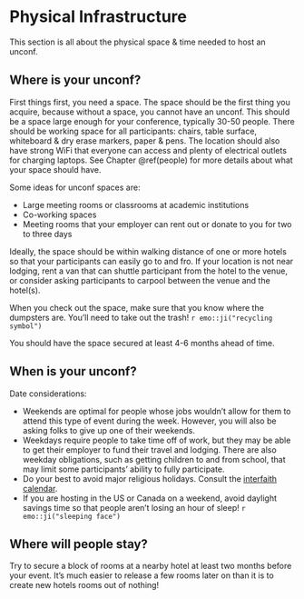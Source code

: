 # Physical Infrastructure {#physical}

This section is all about the physical space & time needed to host an unconf. 

## Where is your unconf? 

First things first, you need a space. The space should be the first thing you acquire, because without a space, you cannot have an unconf. This should be a space large enough for your conference, typically 30-50 people. There should be working space for all participants: chairs, table surface, whiteboard & dry erase markers, paper & pens. The location should also have strong WiFi that everyone can access and plenty of electrical outlets for charging laptops. See Chapter \@ref(people) for more details about what your space should have. 

Some ideas for unconf spaces are: 

- Large meeting rooms or classrooms at academic institutions 
- Co-working spaces
- Meeting rooms that your employer can rent out or donate to you for two to three days 

Ideally, the space should be within walking distance of one or more hotels so that your participants can easily go to and fro. If your location is not near lodging, rent a van that can shuttle participant from the hotel to the venue, or consider asking participants to carpool between the venue and the hotel(s). 

When you check out the space, make sure that you know where the dumpsters are. You'll need to take out the trash! `r emo::ji("recycling symbol")`

You should have the space secured at least 4-6 months ahead of time. 

## When is your unconf?

Date considerations: 

- Weekends are optimal for people whose jobs wouldn't allow for them to attend this type of event during the week. However, you will also be asking folks to give up one of their weekends. 
- Weekdays require people to take time off of work, but they may be able to get their employer to fund their travel and lodging. There are also weekday obligations, such as getting children to and from school, that may limit some participants' ability to fully participate. 
- Do your best to avoid major religious holidays. Consult the [interfaith calendar](http://www.interfaith-calendar.org). 
- If you are hosting in the US or Canada on a weekend, avoid daylight savings time so that people aren't losing an hour of sleep! `r emo::ji("sleeping face")`

## Where will people stay? 

Try to secure a block of rooms at a nearby hotel at least two months before your event. It's much easier to release a few rooms later on than it is to create new hotels rooms out of nothing! 